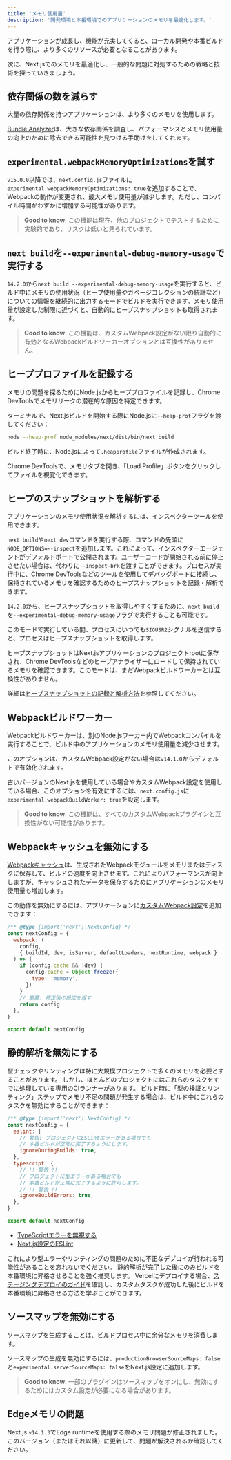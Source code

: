 ```yaml
---
title: 'メモリ使用量'
description: '開発環境と本番環境でのアプリケーションのメモリを最適化します。'
---
```


アプリケーションが成長し、機能が充実してくると、ローカル開発や本番ビルドを行う際に、より多くのリソースが必要となることがあります。

次に、Next.jsでのメモリを最適化し、一般的な問題に対処するための戦略と技術を探っていきましょう。

## 依存関係の数を減らす

大量の依存関係を持つアプリケーションは、より多くのメモリを使用します。

[Bundle Analyzer](/docs/app/building-your-application/optimizing/package-bundling)は、大きな依存関係を調査し、パフォーマンスとメモリ使用量の向上のために除去できる可能性を見つける手助けをしてくれます。

## `experimental.webpackMemoryOptimizations`を試す

`v15.0.0`以降では、`next.config.js`ファイルに`experimental.webpackMemoryOptimizations: true`を追加することで、Webpackの動作が変更され、最大メモリ使用量が減少します。ただし、コンパイル時間がわずかに増加する可能性があります。

> **Good to know**: この機能は現在、他のプロジェクトでテストするために実験的であり、リスクは低いと見られています。

## `next build`を`--experimental-debug-memory-usage`で実行する

`14.2.0`から`next build --experimental-debug-memory-usage`を実行すると、ビルド中にメモリの使用状況（ヒープ使用量やガベージコレクションの統計など）についての情報を継続的に出力するモードでビルドを実行できます。メモリ使用量が設定した制限に近づくと、自動的にヒープスナップショットも取得されます。

> **Good to know**: この機能は、カスタムWebpack設定がない限り自動的に有効となるWebpackビルドワーカーオプションとは互換性がありません。

## ヒーププロファイルを記録する

メモリの問題を探るためにNode.jsからヒーププロファイルを記録し、Chrome DevToolsでメモリリークの潜在的な原因を特定できます。

ターミナルで、Next.jsビルドを開始する際にNode.jsに`--heap-prof`フラグを渡してください：

```sh
node --heap-prof node_modules/next/dist/bin/next build
```

ビルド終了時に、Node.jsによって`.heapprofile`ファイルが作成されます。

Chrome DevToolsで、メモリタブを開き、「Load Profile」ボタンをクリックしてファイルを視覚化できます。

## ヒープのスナップショットを解析する

アプリケーションのメモリ使用状況を解析するには、インスペクターツールを使用できます。

`next build`や`next dev`コマンドを実行する際、コマンドの先頭に`NODE_OPTIONS=--inspect`を追加します。これによって、インスペクターエージェントがデフォルトポートで公開されます。ユーザーコードが開始される前に停止させたい場合は、代わりに`--inspect-brk`を渡すことができます。プロセスが実行中に、Chrome DevToolsなどのツールを使用してデバッグポートに接続し、保持されているメモリを確認するためのヒープスナップショットを記録・解析できます。

`14.2.0`から、ヒープスナップショットを取得しやすくするために、`next build`を`--experimental-debug-memory-usage`フラグで実行することも可能です。

このモードで実行している間、プロセスにいつでも`SIGUSR2`シグナルを送信すると、プロセスはヒープスナップショットを取得します。

ヒープスナップショットはNext.jsアプリケーションのプロジェクトrootに保存され、Chrome DevToolsなどのヒープアナライザーにロードして保持されているメモリを確認できます。このモードは、まだWebpackビルドワーカーとは互換性がありません。

詳細は[ヒープスナップショットの記録と解析方法](https://developer.chrome.com/docs/devtools/memory-problems/heap-snapshots)を参照してください。

## Webpackビルドワーカー

Webpackビルドワーカーは、別のNode.jsワーカー内でWebpackコンパイルを実行することで、ビルド中のアプリケーションのメモリ使用量を減少させます。

このオプションは、カスタムWebpack設定がない場合は`v14.1.0`からデフォルトで有効化されます。

古いバージョンのNext.jsを使用している場合やカスタムWebpack設定を使用している場合、このオプションを有効にするには、`next.config.js`に`experimental.webpackBuildWorker: true`を設定します。

> **Good to know**: この機能は、すべてのカスタムWebpackプラグインと互換性がない可能性があります。

## Webpackキャッシュを無効にする

[Webpackキャッシュ](https://webpack.js.org/configuration/cache/)は、生成されたWebpackモジュールをメモリまたはディスクに保存して、ビルドの速度を向上させます。これによりパフォーマンスが向上しますが、キャッシュされたデータを保存するためにアプリケーションのメモリ使用量も増加します。

この動作を無効にするには、アプリケーションに[カスタムWebpack設定](/docs/app/api-reference/next-config-js/webpack)を追加できます：

```js filename="next.config.mjs"
/** @type {import('next').NextConfig} */
const nextConfig = {
  webpack: (
    config,
    { buildId, dev, isServer, defaultLoaders, nextRuntime, webpack }
  ) => {
    if (config.cache && !dev) {
      config.cache = Object.freeze({
        type: 'memory',
      })
    }
    // 重要: 修正後の設定を返す
    return config
  },
}

export default nextConfig
```

## 静的解析を無効にする

型チェックやリンティングは特に大規模プロジェクトで多くのメモリを必要とすることがあります。
しかし、ほとんどのプロジェクトにはこれらのタスクをすでに処理している専用のCIランナーがあります。
ビルド時に「型の検証とリンティング」ステップでメモリ不足の問題が発生する場合は、ビルド中にこれらのタスクを無効にすることができます：

```js filename="next.config.mjs"
/** @type {import('next').NextConfig} */
const nextConfig = {
  eslint: {
    // 警告: プロジェクトにESLintエラーがある場合でも
    // 本番ビルドが正常に完了するようにします。
    ignoreDuringBuilds: true,
  },
  typescript: {
    // !! 警告 !!
    // プロジェクトに型エラーがある場合でも
    // 本番ビルドが正常に完了するように許可します。
    // !! 警告 !!
    ignoreBuildErrors: true,
  },
}

export default nextConfig
```

- [TypeScriptエラーを無視する](/docs/pages/building-your-application/configuring/typescript#ignoring-typescript-errors)
- [Next.js設定のESLint](/docs/pages/api-reference/next-config-js/eslint)

これにより型エラーやリンティングの問題のために不正なデプロイが行われる可能性があることを忘れないでください。
静的解析が完了した後にのみビルドを本番環境に昇格させることを強く推奨します。
Vercelにデプロイする場合、[ステージングデプロイのガイド](https://vercel.com/docs/deployments/managing-deployments#staging-and-promoting-a-production-deployment)を確認し、カスタムタスクが成功した後にビルドを本番環境に昇格させる方法を学ぶことができます。

## ソースマップを無効にする

ソースマップを生成することは、ビルドプロセス中に余分なメモリを消費します。

ソースマップの生成を無効にするには、`productionBrowserSourceMaps: false`と`experimental.serverSourceMaps: false`をNext.js設定に追加します。

> **Good to know**: 一部のプラグインはソースマップをオンにし、無効にするためにはカスタム設定が必要になる場合があります。

## Edgeメモリの問題

Next.js `v14.1.3`でEdge runtimeを使用する際のメモリ問題が修正されました。このバージョン（またはそれ以降）に更新して、問題が解決されるか確認してください。